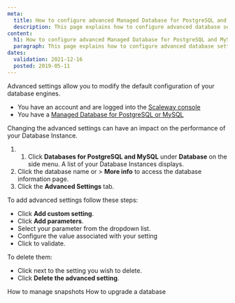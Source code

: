 ```yaml
---
meta:
  title: How to configure advanced Managed Database for PostgreSQL and MySQL settings 
  description: This page explains how to configure advanced database settings 
content:
  h1: How to configure advanced Managed Database for PostgreSQL and MySQL settings 
  paragraph: This page explains how to configure advanced database settings
dates:
  validation: 2021-12-16
  posted: 2019-05-11
---
```


Advanced settings allow you to modify the default configuration of your database engines. 

<Message type="requirement">

- You have an account and are logged into the [Scaleway console](https://console.scaleway.com)
- You have a [Managed Database for PostgreSQL or MySQL](/database/managed-databases-for-postgresql-and-mysql/concepts/#managed-database)

</Message>

<Message type="important">

Changing the advanced settings can have an impact on the performance of your Database Instance.

</Message>

1. 1. Click **Databases for PostgreSQL and MySQL** under **Database** on the side menu. A list of your Database Instances displays.
2. Click the database name or <Icon name="more" /> > **More info** to access the database information page.
3. Click the **Advanced Settings** tab. 

To add advanced settings follow these steps:

- Click **Add custom setting**.
- Click **Add parameters**.
- Select your parameter from the dropdown list.
- Configure the value associated with your setting
- Click <Icon name="validate" /> to validate.

To delete them: 
- Click <Icon name="delete" /> next to the setting you wish to delete. 
- Click **Delete the advanced setting**.

<Navigation title="See Also">
  <PreviousButton to="/database/managed-databases-for-postgresql-and-mysql/how-to/manage-snapshots/">How to manage snapshots</PreviousButton>
  <NextButton to="/database/managed-databases-for-postgresql-and-mysql/how-to/upgrade-a-database">How to upgrade a database</NextButton>
</Navigation>
